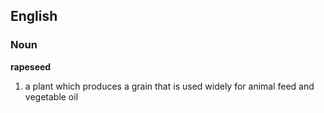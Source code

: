 ==English==
===Noun===
'''rapeseed'''
#a plant which produces a grain that is used widely for animal feed and vegetable oil